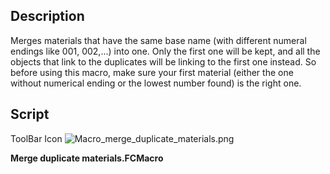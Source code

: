 <languages/>

{{Macro
|Name=Macro merge duplicate materials
|Icon=Macro_merge_duplicate_materials.png
|Description=Merges materials that have the same base name (with different numeral endings like 001, 002,...) into one. Only the first one will be kept, and all the objects that link to the duplicates will be linking to the first one instead. So before using this macro, make sure your first material (either the one without numerical ending or the lowest number found) is the right one.
|Author=yorik
|Version=2.0
|Date=2019-07-12
|FCVersion=All
|Download=[https://wiki.freecad.org/images/e/ed/Macro_merge_duplicate_materials.png ToolBar Icon]
}}

==Description==

Merges materials that have the same base name (with different numeral endings like 001, 002,...) into one. Only the first one will be kept, and all the objects that link to the duplicates will be linking to the first one instead. So before using this macro, make sure your first material (either the one without numerical ending or the lowest number found) is the right one.

==Script==

ToolBar Icon
[[Image:Macro_merge_duplicate_materials.png]]

'''Merge duplicate materials.FCMacro'''

{{MacroCode|code=
import FreeCAD,FreeCADGui
mats = [o for o in FreeCAD.ActiveDocument.Objects if o.isDerivedFrom("App::MaterialObject")]
todelete = []
for mat in mats:
    if mat.Label[-1].isdigit() and mat.Label[-2].isdigit() and mat.Label[-3].isdigit():
        orig = None
        for om in mats:
            if om.Label == mat.Label[:-3].strip():
                orig = om
                break
        if orig:
            for par in mat.InList:
                for prop in par.PropertiesList:
                    if getattr(par,prop) == mat:
                        print( "Changed property '"+prop+"' of object "+par.Label+" from "+mat.Label+" to "+orig.Label)
                        setattr(par,prop,orig)
            todelete.append(mat)
for tod in todelete:
    if not tod.InList:
        print( "Deleting material "+tod.Label)
        FreeCAD.ActiveDocument.removeObject(tod.Name)
    elif (len(tod.InList) == 1) and (tod.InList[0].isDerivedFrom("App::DocumentObjectGroup")):
        print( "Deleting material "+tod.Label)
        FreeCAD.ActiveDocument.removeObject(tod.Name)
    else:
        print( "Unable to delete material "+tod.Label+": InList not empty")

}}
{{clear}}